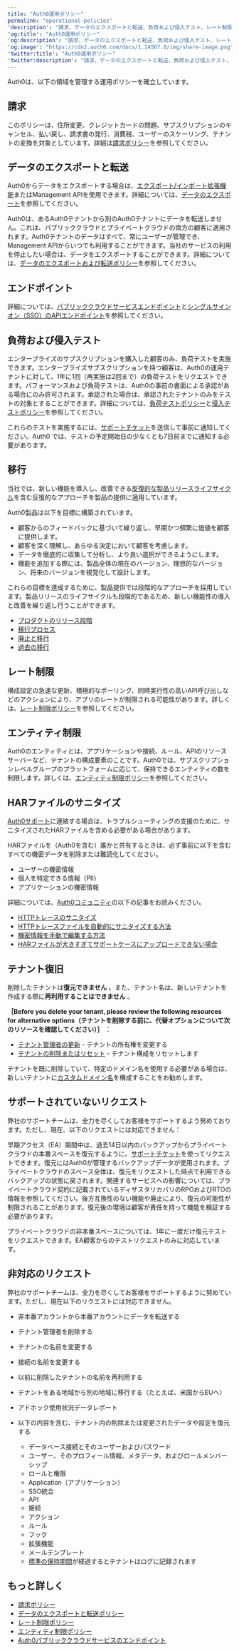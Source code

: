 ```yaml
---
title: "Auth0運用ポリシー"
permalink: "operational-policies"
'description': "請求、データのエクスポートと転送、負荷および侵入テスト、レート制限、テナントの復元、ダッシュボードの認証など、Auth0の確立された運用ポリシーについて説明します。"
'og:title': "Auth0運用ポリシー"
'og:description': "請求、データのエクスポートと転送、負荷および侵入テスト、レート制限、テナントの復元、ダッシュボードの認証など、Auth0の確立された運用ポリシーについて説明します。"
'og:image': "https://cdn2.auth0.com/docs/1.14567.0/img/share-image.png"
'twitter:title': "Auth0運用ポリシー"
'twitter:description': "請求、データのエクスポートと転送、負荷および侵入テスト、レート制限、テナントの復元、ダッシュボードの認証など、Auth0の確立された運用ポリシーについて説明します。"
---
```


Auth0は、以下の領域を管理する運用ポリシーを確立しています。

## 請求

このポリシーは、住所変更、クレジットカードの問題、サブスクリプションのキャンセル、払い戻し、請求書の発行、消費税、ユーザーのスケーリング、テナントの変換を対象としています。詳細は[請求ポリシー](/docs/ja-jp/troubleshoot/customer-support/operational-policies/billing-policy)を参照してください。

## データのエクスポートと転送

Auth0からデータをエクスポートする場合は、[エクスポート/インポート拡張機能](/docs/ja-jp/customize/extensions/authorization-extension/import-and-export-authorization-extension-data)または<Tooltip data-tooltip-id="react-containers-DefinitionTooltip-0" href="/docs/ja-jp/glossary?term=management-api" tip="Management API: 顧客が管理タスクを実行できるようにするための製品。" cta="用語集の表示">Management API</Tooltip>を使用できます。詳細については、[データのエクスポート](/docs/ja-jp/troubleshoot/customer-support/manage-subscriptions/export-data)を参照してください。

Auth0は、あるAuth0テナントから別のAuth0テナントにデータを転送しません。これは、パブリッククラウドとプライベートクラウドの両方の顧客に適用されます。Auth0テナントのデータはすべて、常にユーザーが管理でき、Management APIからいつでも利用することができます。当社のサービスの利用を停止したい場合は、データをエクスポートすることができます。詳細については、[データのエクスポートおよび転送ポリシー](/docs/ja-jp/troubleshoot/customer-support/operational-policies/data-export-and-transfer-policy)を参照してください。

## エンドポイント

詳細については、[パブリッククラウドサービスエンドポイント](/docs/ja-jp/troubleshoot/customer-support/operational-policies/public-cloud-service-endpoints)と[シングルサインオン（SSO）のAPIエンドポイント](/docs/ja-jp/authenticate/single-sign-on/api-endpoints-for-single-sign-on)を参照してください。

## 負荷および侵入テスト

エンタープライズのサブスクリプションを購入した顧客のみ、負荷テストを実施できます。エンタープライズサブスクリプションを持つ顧客は、Auth0の運用テナントに対して、1年に1回（再実施は2回まで）の負荷テストをリクエストできます。パフォーマンスおよび負荷テストは、Auth0の事前の書面による承認がある場合にのみ許可されます。承認された場合は、承認されたテナントのみをテストの対象とすることができます。詳細については、[負荷テストポリシー](/docs/ja-jp/troubleshoot/customer-support/operational-policies/load-testing-policy)と[侵入テストポリシー](/docs/ja-jp/troubleshoot/customer-support/operational-policies/penetration-testing-policy)を参照してください。

これらのテストを実施するには、[サポートチケット](https://support.auth0.com)を送信して事前に通知してください。Auth0 では、テストの予定開始日の少なくとも7日前までに通知する必要があります。

## 移行

当社では、新しい機能を導入し、改善できる[反復的な製品リリースライフサイクル](/docs/ja-jp/troubleshoot/product-lifecycle)を含む反復的なアプローチを製品の提供に適用しています。

Auth0製品は以下を目標に構築されています。

* 顧客からのフィードバックに基づいて繰り返し、早期かつ頻繁に価値を顧客に提供します。
* 顧客を深く理解し、あらゆる決定において顧客を考慮します。
* データを徹底的に収集して分析し、より良い選択ができるようにします。
* 機能を追加する際には、製品全体の現在のバージョン、理想的なバージョン、将来のバージョンを視覚化して設計します。

これらの目標を達成するために、製品提供では段階的なアプローチを採用しています。製品リリースのライフサイクルも段階的であるため、新しい機能性の導入と改善を繰り返し行うことができます。

* [プロダクトのリリース段階](/docs/ja-jp/troubleshoot/product-lifecycle/product-release-stages)
* [移行プロセス](/docs/ja-jp/troubleshoot/product-lifecycle/migration-process)
* [廃止と移行](/docs/ja-jp/troubleshoot/product-lifecycle/deprecations-and-migrations)
* [過去の移行](/docs/ja-jp/troubleshoot/product-lifecycle/past-migrations)

## レート制限

構成設定の急速な更新、積極的なポーリング、同時実行性の高いAPI呼び出しなどのアクションにより、アプリのレートが制限される可能性があります。詳しくは、[レート制限ポリシー](/docs/ja-jp/troubleshoot/customer-support/operational-policies/rate-limit-policy)を参照してください。

## エンティティ制限

Auth0のエンティティとは、アプリケーションや接続、ルール、APIのリソースサーバーなど、テナントの構成要素のことです。Auth0では、サブスクリプションレベルグループのプラットフォームに応じて、保持できるエンティティの数を制限します。詳しくは、[エンティティ制限ポリシー](/docs/ja-jp/troubleshoot/customer-support/operational-policies/entity-limit-policy)を参照してください。

## HARファイルのサニタイズ

[Auth0サポート](https://support.auth0.com)に連絡する場合は、トラブルシューティングの支援のために、サニタイズされたHARファイルを含める必要がある場合があります。

<Warning>

HARファイルを（Auth0を含む）誰かと共有するときは、必ず事前に以下を含むすべての機密データを削除または難読化してください。

* ユーザーの機密情報
* 個人を特定できる情報（PII）
* アプリケーションの機密情報

詳細については、[Auth0コミュニティ](https://community.auth0.com)の以下の記事をお読みください。

* [HTTPトレースのサニタイズ](https://community.auth0.com/t/sanitizing-http-traces/119488)
* [HTTPトレースファイルを自動的にサニタイズする方法](https://community.auth0.com/t/how-to-sanitize-a-http-trace-file-automatically/120583)
* [機密情報を手動で編集する方法](https://community.auth0.com/t/how-to-manually-redact-sensitive-information/122554)
* [HARファイルが大きすぎてサポートケースにアップロードできない場合](https://community.auth0.com/t/har-file-is-too-large-to-upload-to-the-support-case/122488)

</Warning>

## テナント復旧

<Warning>

削除したテナントは**復元できません** 。また、テナント名は、新しいテナントを作成する際に**再利用することはできません** 。

</Warning>

**［Before you delete your tenant, please review the following resources for alternative options（テナントを削除する前に、代替オプションについて次のリソースを確認してください）］** ：

* [テナント管理者の更新](/docs/ja-jp/get-started/manage-dashboard-access) - テナントの所有権を変更する
* [テナントの削除またはリセット](/docs/ja-jp/troubleshoot/customer-support/manage-subscriptions/delete-or-reset-tenant) - テナント構成をリセットします

テナントを既に削除していて、特定のドメイン名を使用する必要がある場合は、新しいテナントに[カスタムドメイン名](/docs/ja-jp/customize/custom-domains)を構成することをお勧めします。

## サポートされていないリクエスト

弊社のサポートチームは、全力を尽くしてお客様をサポ​​ートするよう努めております。ただし、現在、以下のリクエストには対応できません：

早期アクセス（EA）期間中は、過去14日以内のバックアップからプライベートクラウドの本番スペースを復元するように、[サポートチケット](https://support.auth0.com/)を使ってリクエストできます。復元にはAuth0が管理するバックアップデータが使用されます。プライベートクラウドのスペース全体は、復元をリクエストした時点で利用できるバックアップの状態に戻されます。関連するサービスへの影響については、プライベートクラウド契約に記載されているディザスタリカバリのRPOおよびRTOの情報を参照してください。後方互換性のない機能や廃止により、復元の可能性が制限されることがあります。復元後の環境は顧客が責任を持って機能を検証する必要があります。

プライベートクラウドの非本番スペースについては、1年に一度だけ復元テストをリクエストできます。EA顧客からのテストリクエストのみに対応しています。

## 非対応のリクエスト

弊社のサポートチームは、全力を尽くしてお客様をサポートするように努めています。ただし、現在以下のリクエストには対応できません。

* 非本番アカウントから本番アカウントにデータを転送する
* テナント管理者を削除する
* テナントの名前を変更する
* 接続の名前を変更する
* 以前に削除したテナントの名前を再利用する
* テナントをある地域から別の地域に移行する（たとえば、米国からEUへ）
* アドホック使用状況データレポート
* 以下の内容を含む、テナント内の削除または変更されたデータや設定を復元する

  + データベース接続とそのユーザーおよびパスワード
  + ユーザー、そのプロフィール情報、メタデータ、およびロールメンバーシップ
  + ロールと権限
  + Application（アプリケーション）
  + SSO統合
  + API
  + 接続
  + アクション
  + ルール
  + フック
  + 拡張機能
  + メールテンプレート
  + [標準の保持期間](/docs/ja-jp/deploy-monitor/logs/log-data-retention)が経過するとテナントはログに記録されます

## もっと詳しく

* [請求ポリシー](/docs/ja-jp/troubleshoot/customer-support/operational-policies/billing-policy)
* [データのエクスポートと転送ポリシー](/docs/ja-jp/troubleshoot/customer-support/operational-policies/data-export-and-transfer-policy)
* [レート制限ポリシー](/docs/ja-jp/troubleshoot/customer-support/operational-policies/rate-limit-policy)
* [エンティティ制限ポリシー](/docs/ja-jp/troubleshoot/customer-support/operational-policies/entity-limit-policy)
* [Auth0パブリッククラウドサービスのエンドポイント](/docs/ja-jp/troubleshoot/customer-support/operational-policies/public-cloud-service-endpoints)
